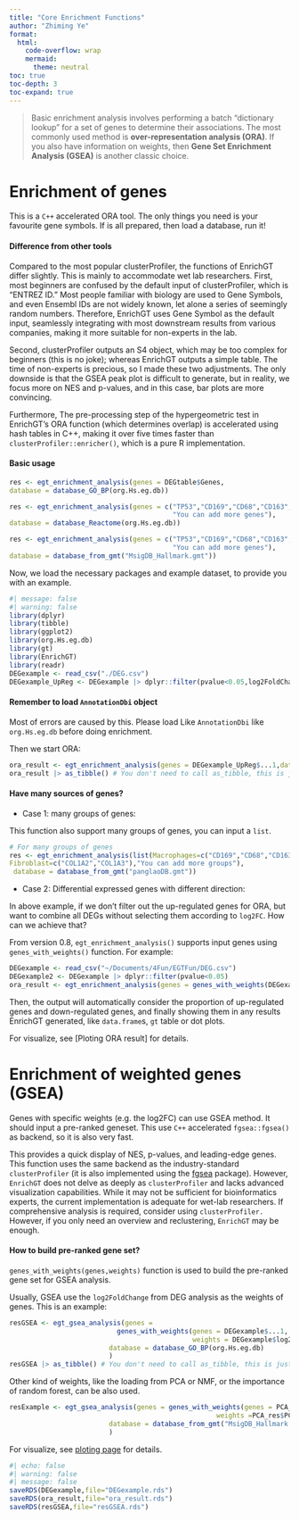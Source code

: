```yaml
---
title: "Core Enrichment Functions"
author: "Zhiming Ye"
format: 
  html:
    code-overflow: wrap
    mermaid: 
      theme: neutral
toc: true
toc-depth: 3
toc-expand: true
---
```



> Basic enrichment analysis involves performing a batch “dictionary lookup” for a set of genes to determine their associations. The most commonly used method is **over-representation analysis (ORA)**. If you also have information on weights, then **Gene Set Enrichment Analysis (GSEA)** is another classic choice.

# Enrichment of genes

This is a `C++` accelerated ORA tool. The only things you need is your favourite gene symbols. If is all prepared, then load a database, run it!

::: {.callout-note collapse="true"}
#### Difference from other tools

Compared to the most popular clusterProfiler, the functions of EnrichGT differ slightly. This is mainly to accommodate wet lab researchers. First, most beginners are confused by the default input of clusterProfiler, which is “ENTREZ ID.” Most people familiar with biology are used to Gene Symbols, and even Ensembl IDs are not widely known, let alone a series of seemingly random numbers. Therefore, EnrichGT uses Gene Symbol as the default input, seamlessly integrating with most downstream results from various companies, making it more suitable for non-experts in the lab.

Second, clusterProfiler outputs an S4 object, which may be too complex for beginners (this is no joke); whereas EnrichGT outputs a simple table. The time of non-experts is precious, so I made these two adjustments. The only downside is that the GSEA peak plot is difficult to generate, but in reality, we focus more on NES and p-values, and in this case, bar plots are more convincing.

Furthermore, The pre-processing step of the hypergeometric test in EnrichGT’s ORA function (which determines overlap) is accelerated using hash tables in C++, making it over five times faster than `clusterProfiler::enricher()`, which is a pure R implementation.
:::

::: {.callout-note collapse="true"}
#### Basic usage

``` r
res <- egt_enrichment_analysis(genes = DEGtable$Genes,
database = database_GO_BP(org.Hs.eg.db))

res <- egt_enrichment_analysis(genes = c("TP53","CD169","CD68","CD163",
                                         "You can add more genes"),
database = database_Reactome(org.Hs.eg.db))

res <- egt_enrichment_analysis(genes = c("TP53","CD169","CD68","CD163",
                                         "You can add more genes"),
database = database_from_gmt("MsigDB_Hallmark.gmt"))
```
:::

Now, we load the necessary packages and example dataset, to provide you with an example.

```r
#| message: false
#| warning: false
library(dplyr)
library(tibble)
library(ggplot2)
library(org.Hs.eg.db)
library(gt)
library(EnrichGT)
library(readr)
DEGexample <- read_csv("./DEG.csv")
DEGexample_UpReg <- DEGexample |> dplyr::filter(pvalue<0.05,log2FoldChange>0.7)
```

::: callout-important
#### Remember to load `AnnotationDbi` object

Most of errors are caused by this. Please load Like `AnnotationDbi` like `org.Hs.eg.db` before doing enrichment.
:::

Then we start ORA:

```r
ora_result <- egt_enrichment_analysis(genes = DEGexample_UpReg$...1,database = database_GO_BP(org.Hs.eg.db))
ora_result |> as_tibble() # You don't need to call as_tibble, this is just for better printing
```

::: callout-tip
#### Have many sources of genes?

-   Case 1: many groups of genes:

This function also support many groups of genes, you can input a `list`.

``` r
# For many groups of genes
res <- egt_enrichment_analysis(list(Macrophages=c("CD169","CD68","CD163"),
Fibroblast=c("COL1A2","COL1A3"),"You can add more groups"),
 database = database_from_gmt("panglaoDB.gmt"))
```

-   Case 2: Differential expressed genes with different direction:

In above example, if we don't filter out the up-regulated genes for ORA, but want to combine all DEGs without selecting them according to `log2FC`. How can we achieve that?

From version 0.8, `egt_enrichment_analysis()` supports input genes using `genes_with_weights()` function. For example:

``` r
DEGexample <- read_csv("~/Documents/4Fun/EGTFun/DEG.csv")
DEGexample2 <- DEGexample |> dplyr::filter(pvalue<0.05)
ora_result <- egt_enrichment_analysis(genes = genes_with_weights(DEGexample2$...1,DEGexample2$log2FoldChange), database = database_GO_BP(org.Hs.eg.db))
```

Then, the output will automatically consider the proportion of up-regulated genes and down-regulated genes, and finally showing them in any results EnrichGT generated, like `data.frame`s, `gt` table or dot plots.
:::

For visualize, see [Ploting ORA result] for details.

# Enrichment of weighted genes (GSEA)

Genes with specific weights (e.g. the log2FC) can use GSEA method. It should input a pre-ranked geneset. This use `C++` accelerated `fgsea::fgsea()` as backend, so it is also very fast.

This provides a quick display of NES, p-values, and leading-edge genes. This function uses the same backend as the industry-standard `clusterProfiler` (it is also implemented using the [fgsea](https://github.com/ctlab/fgsea) package). However, `EnrichGT` does not delve as deeply as `clusterProfiler` and lacks advanced visualization capabilities. While it may not be sufficient for bioinformatics experts, the current implementation is adequate for wet-lab researchers. If comprehensive analysis is required, consider using `clusterProfiler.` However, if you only need an overview and reclustering, `EnrichGT` may be enough.

::: callout-note
#### How to build pre-ranked gene set?

`genes_with_weights(genes,weights)` function is used to build the pre-ranked gene set for GSEA analysis.
:::

Usually, GSEA use the `log2FoldChange` from DEG analysis as the weights of genes. This is an example:

```r
resGSEA <- egt_gsea_analysis(genes = 
                           genes_with_weights(genes = DEGexample$...1, 
                                              weights = DEGexample$log2FoldChange),
                         database = database_GO_BP(org.Hs.eg.db)
                         )
resGSEA |> as_tibble() # You don't need to call as_tibble, this is just for better printing
```

Other kind of weights, like the loading from PCA or NMF, or the importance of random forest, can be also used.

``` r
resExample <- egt_gsea_analysis(genes = genes_with_weights(genes = PCA_res$genes,
                                                    weights =PCA_res$PC1_loading),
                         database = database_from_gmt("MsigDB_Hallmark.gmt")
                         )
```

For visualize, see [ploting page](visualize.qmd) for details.

```r
#| echo: false
#| warning: false
#| message: false
saveRDS(DEGexample,file="DEGexample.rds")
saveRDS(ora_result,file="ora_result.rds")
saveRDS(resGSEA,file="resGSEA.rds")
```